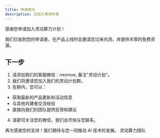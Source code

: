 ```yaml
---
title: 申请成功
description: 已加入等待列表
---
```


感谢您申请加入灵动算力计划！

我们已收到您的申请表，在产品上线时会邀请您过来内测，并提供丰厚的免费资源。

## 下一步

1. 请添加我们的客服微信：nexmoe, 备注"灵动计划"。
2. 我们将邀请您加入我们的灵动计划群。
3. 在群内，您可以：

- 获取最新的产品更新和活动信息
- 与其他共建者交流经验
- 直接向我们的团队提供反馈和建议

4. 请密切关注您的微信，我们会尽快与您联系。

再次感谢您的支持！我们期待与您一同推动 AI 技术的发展。
灵动算力团队
